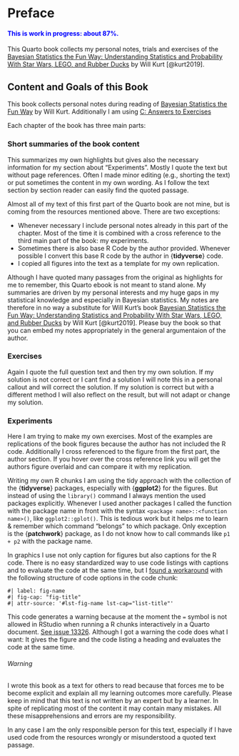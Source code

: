 # Preface {.unnumbered}

::: {.callout-note style="color: blue;"}
#### This is work in progress: about 87%.
:::

This Quarto book collects my personal notes, trials and exercises of the
[Bayesian Statistics the Fun Way: Understanding Statistics and
Probability With Star Wars, LEGO, and Rubber
Ducks](https://nostarch.com/learnbayes) by
Will Kurt [@kurt2019].

## Content and Goals of this Book {.unnumbered}

This book collects personal notes during reading of [Bayesian Statistics the Fun Way](https://nostarch.com/learnbayes) by Will Kurt. Additionally I am
using [C: Answers to Exercises](https://nostarch.com/download/resources/Bayes_exercise_solutions_new.pdf)

Each chapter of the book has three main parts:

### Short summaries of the book content {.unnumbered}

This summarizes my own highlights but gives also the necessary information for my section about "Experiments". Mostly I quote the text but without page references. Often I made minor editing (e.g., shorting the text) or put sometimes the content
in my own wording. As I follow the text section by section reader can easily find the quoted passage. 

Almost all of my text of this first part of the Quarto book are not
mine, but is coming from the resources mentioned above. There are two exceptions:

- Whenever necessary I include personal notes already in this part of the chapter. Most of the time it is combined with a cross reference to the third main part of the book: my experiments.
- Sometimes there is also base R Code by the author provided. Whenever possible I convert this base R code by the author in {**tidyverse**} code.
- I copied all figures into the text as a template for my own replication. 

::: {.callout-important}
Although I have quoted many passages from the original as highlights for me to remember, this Quarto ebook is not meant to stand alone. My summaries are driven by my personal interests and my huge gaps in my statistical knowledge and especially in Bayesian statistics. My notes are therefore in no way a substitute for Will Kurt's book [Bayesian Statistics the Fun Way: Understanding Statistics and Probability With Star Wars, LEGO, and Rubber Ducks](https://nostarch.com/learnbayes) by
Will Kurt [@kurt2019]. Please buy the book so that you can embed my notes appropriately in the general argumentaion of the author.
:::





### Exercises {.unnumbered} 


Again I quote the full question text and then try my own solution. If my solution is not correct or I cant find a solution I will note this in a personal callout and will correct the solution. If my solution is correct but with a different method I will also reflect on the result, but will not adapt or change my solution.


### Experiments {.unnumbered}

Here I am trying to make my own exercises. Most of the examples are replications of the book figures because the author has not included the R code. Additionally I cross referenced to the figure from the first part, the author section. If you hover over the cross reference link you will get the authors figure overlaid and can compare it with my replication.

Writing my own R chunks I am using the tidy approach with the collection of the {**tidyverse**} packages, especially with {**ggplot2**} for the figures. But instead of using the `library()` command I always mention the used packages explicitly. Whenever I used another packages I called the function with the package name in front with the syntax `<package name>::<function name>()`, like `ggplot2::gplot()`. This is tedious work but it helps me to learn & remember which command "belongs" to which package. Only exception is the {**patchwork**} package, as I do not know how to call commands like `p1 + p2` with the package name.

In graphics I use not only caption for figures but also captions for the R code. There is no easy standardized way to use code listings with captions and to evaluate the code at the same time, but I [found a workaround](https://github.com/quarto-dev/quarto-cli/issues/1580#issuecomment-1552673825) with the following structure of code options in the code chunk:

```
#| label: fig-name
#| fig-cap: "fig-title"
#| attr-source: '#lst-fig-name lst-cap="list-title"'
```


This code generates a warning because at the moment the `=` symbol is not allowed in RStudio when running a R chunks interactively in a Quarto document. [See issue 13326](https://github.com/rstudio/rstudio/issues/13326). Although I got a warning the code does what I want: It gives the figure and the code listing a heading and evaluates the code at the same time.


::: callout-warning
###### Warning

I wrote this book as a text for others to read because that forces me to
be become explicit and explain all my learning outcomes more carefully.
Please keep in mind that this text is not written by an expert but by a
learner. In spite of replicating most of the content it may contain many
mistakes. All these misapprehensions and errors are my responsibility.

In any case I am the only responsible person for this text, especially if I have used code from
the resources wrongly or misunderstood a quoted text passage.

:::


